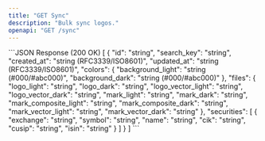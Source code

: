 ```yaml
---
title: "GET Sync"
description: "Bulk sync logos."
openapi: "GET /sync"
---
```

<ResponseExample>
```JSON Response (200 OK)
[
  {
    "id": "string",
    "search_key": "string",
    "created_at": "string (RFC3339/ISO8601)",
    "updated_at": "string (RFC3339/ISO8601)",
    "colors": {
      "background_light": "string (#000/#abc000)",
      "background_dark": "string (#000/#abc000)"
    },
    "files": {
      "logo_light": "string",
      "logo_dark": "string",
      "logo_vector_light": "string",
      "logo_vector_dark": "string",
      "mark_light": "string",
      "mark_dark": "string",
      "mark_composite_light": "string",
      "mark_composite_dark": "string",
      "mark_vector_light": "string",
      "mark_vector_dark": "string"
    },
    "securities": [
      {
        "exchange": "string",
        "symbol": "string",
        "name": "string",
        "cik": "string",
        "cusip": "string",
        "isin": "string"
      }
    ]
  }
]
```
</ResponseExample>